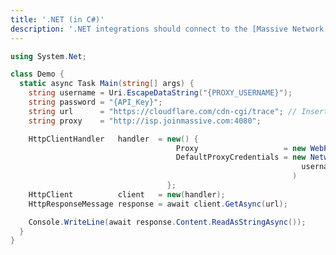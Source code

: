 ```yaml
---
title: '.NET (in C#)'
description: '.NET integrations should connect to the [Massive Network’s HTTP port](/isp-proxies/authentication#HTTP) `4080` because [.NET doesn’t broadly support HTTPS proxies yet](https://github.com/dotnet/runtime/pull/87638):'
---
```


```csharp
using System.Net;

class Demo {
  static async Task Main(string[] args) {
    string username = Uri.EscapeDataString("{PROXY_USERNAME}");
    string password = "{API_Key}";
    string url      = "https://cloudflare.com/cdn-cgi/trace"; // Insert your target URL here
    string proxy    = "http://isp.joinmassive.com:4080";

    HttpClientHandler   handler  = new() {
                                     Proxy                   = new WebProxy(proxy),
                                     DefaultProxyCredentials = new NetworkCredential(
                                                                 username, password
                                                               )
                                   };
    HttpClient          client   = new(handler);
    HttpResponseMessage response = await client.GetAsync(url);

    Console.WriteLine(await response.Content.ReadAsStringAsync());
  }
}
```